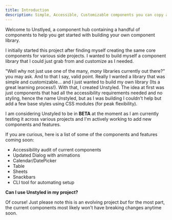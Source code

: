 ```yaml
---
title: Introduction
description: Simple, Accessible, Customizable components you can copy and paste into your project.
---
```


Welcome to Unstlyed, a component hub containing a handful of components to help you get started with building your own component library.

I initially started this project after finding myself creating the same core components for various side projects. I wanted to build myself a component library that I could
just grab from and customize as I needed.

"Well why not just use one of the many, _many_ libraries currently out there?" you may ask. And to that I say, valid point. Really I wanted a library that was simple and customizable...
and I just wanted to build my own library (Its a great learning process!). With that, I created Unstyled. The idea at first was just components that had all the accessibility requirements
needed and no styling, hence the name Unstyled, but as I was building I couldn't help but add a few base styles using CSS modules (for peak flexibility).

I am considering Unstyled to be in **BETA** at the moment as I am currently testing it across various projects and I'm actively working to add new components and features.

If you are curious, here is a list of some of the components and features coming soon:

- Accessibility audit of current components
- Updated Dialog with animations
- Calendar/DatePicker
- Table
- Sheets
- Snackbars
- CLI tool for automating setup

**Can I use Unstyled in my project?**

Of course! Just please note this is an evolving project _but_ for the most part, the current components most likely won't have breaking changes anytime soon.
